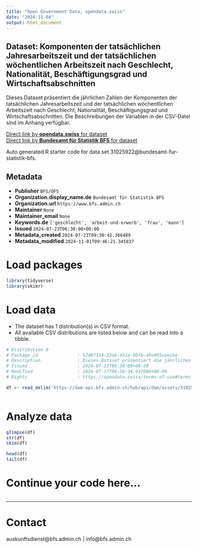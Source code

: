```yaml
---
title: "Open Government Data, opendata.swiss"
date: "2024-11-04"
output: html_document
---
```


## Dataset: Komponenten der tatsächlichen Jahresarbeitszeit und der tatsächlichen wöchentlichen Arbeitszeit nach Geschlecht, Nationalität, Beschäftigungsgrad und Wirtschaftsabschnitten

Dieses Dataset präsentiert die jährlichen Zahlen der Komponenten der tatsächlichen Jahresarbeitszeit und der tatsächlichen wöchentlichen Arbeitszeit nach Geschlecht, Nationalität, Beschäftigungsgrad und Wirtschaftsabschnitten. Die Beschreibungen der Variablen in der CSV-Datei sind im Anhang verfügbar.

[Direct link by **opendata.swiss** for dataset](https://opendata.swiss/de/dataset/komponenten-der-tatsachlichen-jahresarbeitszeit-und-der-tatsachlichen-wochentlichen-arbeitszeit4)<br>
[Direct link by **Bundesamt für Statistik BFS** for dataset](https://www.bfs.admin.ch/asset/de/ts-x-03.02.03.01.01.02)

Auto generated R starter code for data set 31025922@bundesamt-fur-statistik-bfs.

## Metadata

- **Publisher** `BFS/OFS`
- **Organization.display_name.de** `Bundesamt für Statistik BFS`
- **Organization.url** `https://www.bfs.admin.ch`
- **Maintainer** `None`
- **Maintainer_email** `None`
- **Keywords.de** `['geschlecht', 'arbeit-und-erwerb', 'frau', 'mann']`
- **Issued** `2024-07-23T06:30:00+00:00`
- **Metadata_created** `2024-07-23T09:30:42.366489`
- **Metadata_modified** `2024-11-01T09:46:21.345837`


# Load packages

```r

library(tidyverse)
library(skimr)

```

# Load data

-   The dataset has 1 distribution(s) in CSV format.
-   All available CSV distributions are listed below and can be read into a tibble.

```r

# Distribution 0
# Package_id               : 52d07114-33ab-451a-9bfb-40e095eaecbe
# Description              : Dieses Dataset präsentiert die jährlichen Zahlen der Komponenten der tatsächlichen Jahresarbeitszeit und der tatsächlichen wöchentlichen Arbeitszeit nach Geschlecht, Nationalität, Beschäftigungsgrad und Wirtschaftsabschnitten. Die Beschreibungen der Variablen in der CSV-Datei sind im Anhang verfügbar.
# Issued                   : 2024-07-23T06:30:00+00:00
# Modified                 : 2024-07-17T06:58:34.647000+00:00
# Rights                   : https://opendata.swiss/terms-of-use#terms_by_ask

df <- read_delim('https://dam-api.bfs.admin.ch/hub/api/dam/assets/31025940/master')



```

# Analyze data

```r

glimpse(df)
str(df)
skim(df)

head(df)
tail(df)

```

# Continue your code here...

```r

```

------------------------------------------------------------------------

# Contact

auskunftsdienst@bfs.admin.ch | info@bfs.admin.ch

